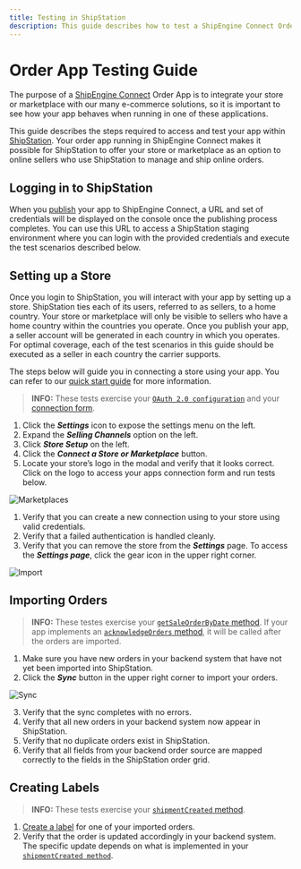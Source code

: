 ```yaml
---
title: Testing in ShipStation
description: This guide describes how to test a ShipEngine Connect Order app within ShipStation.
---
```


Order App Testing Guide
=========================
The purpose of a [ShipEngine Connect](./../../index.mdx) Order App is to integrate your store or marketplace
with our many e-commerce solutions, so it is important to see how your app behaves when running in one of these applications.

This guide describes the steps required to access and test your app within
[ShipStation](http://www.shipstation.com). Your order app running in ShipEngine Connect makes it possible for ShipStation to
offer your store or marketplace as an option to online sellers who use ShipStation to manage and ship online orders.

## Logging in to ShipStation
When you [publish](./../cli.mdx#publish-your-app) your app to ShipEngine Connect, a URL and set of credentials will be displayed on the console
once the publishing process completes. You can use this URL to access a ShipStation staging environment where you can
login with the provided credentials and execute the test scenarios described below.

## Setting up a Store
Once you login to ShipStation, you will interact with your app by setting up a store.
ShipStation ties each of its users, referred to as sellers, to a home country. Your store or marketplace will only be
visible to sellers who have a home country within the countries you operate. Once you publish your app, a seller account
will be generated in each country in which you operates. For optimal coverage, each of the test scenarios in this guide should be executed as a seller in each
country the carrier supports.

The steps below will guide you in connecting a store using your app.
You can refer to our [quick start guide](https://help.shipstation.com/hc/en-us/articles/360026151511-Quickstart-Account-Setup)
for more information.

> **INFO:** These tests exercise your [`OAuth 2.0 configuration`](./../oauth) and your
> [connection form](./../reference/forms.mdx#connect-form).

1. Click the **_Settings_** icon to expose the settings menu on the left.
2. Expand the **_Selling Channels_** option on the left.
3. Click **_Store Setup_** on the left.
4. Click the **_Connect a Store or Marketplace_** button.
5. Locate your store’s logo in the modal and verify that it looks correct. Click on the logo to access your apps
connection form and run tests below.

![Marketplaces](/img/testing/marketplaces.png)

1. Verify that you can create a new connection using to your store using valid credentials.
2. Verify that a failed authentication is handled cleanly.
3. Verify that you can remove the store from the _**Settings**_ page.
To access the _**Settings page**_, click the gear icon in the upper right corner.

![Import](/img/testing/gear.png)

## Importing Orders

> **INFO:** These testes exercise your [`getSaleOrderByDate` method](./../reference/methods/get-sales-orders-by-date.mdx).
If your app implements an [`acknowledgeOrders` method](./../reference/methods/acknowledge-orders.mdx), it will be called
after the orders are imported.

1. Make sure you have new orders in your backend system that have not yet been imported into ShipStation.
2. Click the **_Sync_** button in the upper right corner to import your orders.

![Sync](/img/testing/sync.png)


3. Verify that the sync completes with no errors.
4. Verify that all new orders in your backend system now appear in ShipStation.
5. Verify that no duplicate orders exist in ShipStation.
6. Verify that all fields from your backend order source are mapped correctly to the fields in the ShipStation order grid.


## Creating Labels
> **INFO:** These tests exercise your [`shipmentCreated` method](./../reference/methods/shipment-created.mdx).

1. [Create a label](https://help.shipstation.com/hc/en-us/articles/360026157651-Create-Single-Labels) for one of your imported orders.
2. Verify that the order is updated accordingly in your backend system. The specific update depends on what is implemented
in your [`shipmentCreated method`](./../reference/methods/shipment-created).
